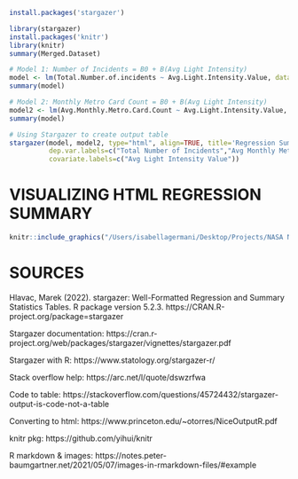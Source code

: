 ```r
install.packages('stargazer')

library(stargazer)
install.packages('knitr')
library(knitr)
summary(Merged.Dataset)
```

```r
# Model 1: Number of Incidents = B0 + B(Avg Light Intensity)
model <- lm(Total.Number.of.incidents ~ Avg.Light.Intensity.Value, data = Merged.Dataset)
summary(model)

# Model 2: Monthly Metro Card Count = B0 + B(Avg Light Intensity)
model2 <- lm(Avg.Monthly.Metro.Card.Count ~ Avg.Light.Intensity.Value, data = Merged.Dataset)
summary(model)

```
```r
# Using Stargazer to create output table
stargazer(model, model2, type="html", align=TRUE, title='Regression Summary',
          dep.var.labels=c("Total Number of Incidents","Avg Monthly Metro Card Count"),
          covariate.labels=c("Avg Light Intensity Value"))
```
# VISUALIZING HTML REGRESSION SUMMARY

```r
knitr::include_graphics("/Users/isabellagermani/Desktop/Projects/NASA Nighttime Lights & MTA Infrastructure/TABLEE.png")
```


# SOURCES #
Hlavac, Marek (2022). stargazer: Well-Formatted Regression and Summary Statistics Tables.
R package version 5.2.3. https://CRAN.R-project.org/package=stargazer 

Stargazer documentation: https://cran.r-project.org/web/packages/stargazer/vignettes/stargazer.pdf

Stargazer with R: https://www.statology.org/stargazer-r/

Stack overflow help: https://arc.net/l/quote/dswzrfwa

Code to table: https://stackoverflow.com/questions/45724432/stargazer-output-is-code-not-a-table

Converting to html: https://www.princeton.edu/~otorres/NiceOutputR.pdf

knitr pkg: https://github.com/yihui/knitr

R markdown & images: https://notes.peter-baumgartner.net/2021/05/07/images-in-rmarkdown-files/#example 
